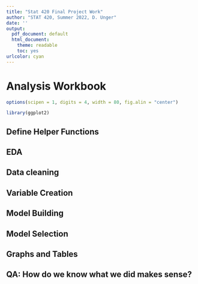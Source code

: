 ```yaml
---
title: "Stat 420 Final Project Work"
author: "STAT 420, Summer 2022, D. Unger"
date: ''
output:
  pdf_document: default
  html_document: 
    theme: readable
    toc: yes  
urlcolor: cyan
---
```


# Analysis Workbook


```r
options(scipen = 1, digits = 4, width = 80, fig.alin = "center")

library(ggplot2)
```

## Define Helper Functions

## EDA

## Data cleaning

## Variable Creation

## Model Building

## Model Selection

## Graphs and Tables  

## QA: How do we know what we did makes sense?